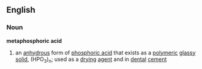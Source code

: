 ==English==
===Noun===
'''metaphosphoric acid'''
#{{chemistry}} an [[anhydrous]] form of [[phosphoric acid]] that exists as a [[polymeric]] [[glassy]] [[solid]], (HPO<sub>3</sub>)<sub>n</sub>; used as a [[drying]] [[agent]] and in [[dental]] [[cement]]